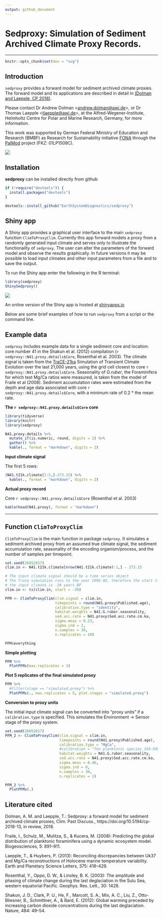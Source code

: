 ```yaml
---
output: github_document
---
```


# Sedproxy: Simulation of Sediment Archived Climate Proxy Records.

-------


```r
knitr::opts_chunk$set(dev = "svg")
```


## Introduction


`sedproxy` provides a forward model for sediment archived climate proxies. The forward model and its applications are described in detail in [(Dolman and Laepple, CP 2018)](https://www.clim-past.net/14/1851/2018/cp-14-1851-2018.html).

Please contact Dr Andrew Dolman <<andrew.dolman@awi.de>>, or Dr Thomas Laepple <<tlaepple@awi.de>>, at the Alfred-Wegener-Institute, Helmholtz Centre for Polar and Marine Research, Germany, for more information.

This work was supported by German Federal Ministry of Education and Research (BMBF) as Research for Sustainability initiative [FONA](https://www.fona.de/) through the [PalMod](https://www.palmod.de/) project (FKZ: 01LP1509C). 

![](inst/sedproxy-shiny/www/PalMod_Logo_RGB.png)

## Installation

**sedproxy** can be installed directly from github

```r
if (!require("devtools")) {
  install.packages("devtools")
}

devtools::install_github("EarthSystemDiagnostics/sedproxy")
```

## Shiny app

A Shiny app provides a graphical user interface to the main `sedproxy` function `ClimToProxyClim`. Currently this app forward models a proxy from a randomly generated input climate and serves only to illustrate the functionality of `sedproxy`. The user can alter the parameters of the forward model and observe the results graphically. In future versions it may be possible to load input climates and other input parameters from a file and to save the output.

To run the Shiny app enter the following in the R terminal:

```r
library(sedproxy)
ShinySedproxy()
```

![](inst/extdata/sedproxy-screenshot.png)

An online version of the Shiny app is hosted at [shinyapps.io](https://limnolrgy.shinyapps.io/sedproxy-shiny/)



Below are some brief examples of how to run `sedproxy` from a script or the command line.

## Example data

`sedproxy` includes example data for a single sediment core and location: core number 41 in the Shakun et al. (2012) compilation (`r sedproxy::N41.proxy.details$Core`, Rosenthal et al. 2003). The climate signal is taken from the [TraCE-21ka](http://www.cgd.ucar.edu/ccr/TraCE/) Simulation of Transient Climate Evolution over the last 21,000 years, using the grid cell closest to core `r sedproxy::N41.proxy.details$Core`. Seasonality of *G.ruber*, the Foraminifera for which test Mg/Ca ratios were measured, is taken from the model of Fraile et al (2008). Sediment accumulation rates were estimated from the depth and age data associated with core `r sedproxy::N41.proxy.details$Core`, with a minimum rate of 0.2 * the mean rate.


**The `r sedproxy::N41.proxy.details$Core` core**

```r
library(tidyverse)
library(knitr)
library(sedproxy)
```


```r
N41.proxy.details %>% 
  mutate_if(is.numeric, round, digits = 2) %>% 
  gather() %>% 
  kable(., format = "markdown", digits = 2)
```


**Input climate signal**

The first 5 rows:

```r
(N41.t21k.climate[1:5,]-273.15) %>% 
  kable(., format = "markdown", digits = 2)
```

**Actual proxy record**

Core `r sedproxy::N41.proxy.details$Core` (Rosenthal et al. 2003)

```r
kable(head(N41.proxy), format = "markdown")
```

*******

## Function `ClimToProxyClim`

`ClimToProxyClim` is the main function in package `sedproxy`. It simulates a sediment archived proxy from an assumed true climate signal, the sediment accumulation rate, seasonality of the encoding organism/process, and the number of samples per timepoint.


```r
set.seed(26052017)
clim.in <- N41.t21k.climate[nrow(N41.t21k.climate):1,] - 273.15

# The input climate signal should be a time series object
# The Trace simulation runs to the year 1990 AD, therefore the start time for 
# the input climate is -39 years BP
clim.in <- ts(clim.in, start = -39)

PFM <- ClimToProxyClim(clim.signal = clim.in,
                       timepoints = round(N41.proxy$Published.age),
                       calibration.type = "identity",
                       habitat.weights = N41.G.ruber.seasonality,
                       sed.acc.rate = N41.proxy$Sed.acc.rate.cm.ka,
                       sigma.meas = 0.23,
                       sigma.ind = 2,
                       n.samples = 30,
                       n.replicates = 10)
```


```r
PFM$everything
```

**Simple plotting**

```r
PFM %>% 
  PlotPFMs(max.replicates = 1)
```


**Plot 5 replicates of the final simulated proxy**

```r
PFM %>% 
  #filter(stage == "simulated.proxy") %>% 
  PlotPFMs(., max.replicates = 5, plot.stages = "simulated.proxy")
```


**Conversion to proxy units**
 
The initial input climate signal can be converted into "proxy units" if a `calibration.type` is specified. This simulates the Environment -> Sensor stage of the proxy system.

```r
set.seed(26052017)
PFM_2 <- ClimToProxyClim(clim.signal = clim.in, 
                         timepoints = round(N41.proxy$Published.age),
                         calibration.type = "MgCa",
                         #calibration = "Ten planktonic species_350-500",
                         habitat.weights = N41.G.ruber.seasonality,
                         sed.acc.rate = N41.proxy$Sed.acc.rate.cm.ka,
                         sigma.meas = 0.46,
                         sigma.ind = 0,
                         n.samples = 30,
                         n.replicates = 1)
```


```r
PFM_2 %>%
  PlotPFMs(.) 
```




## Literature cited

Dolman, A. M. and Laepple, T.: Sedproxy: a forward model for sediment archived climate proxies, Clim. Past Discuss., https://doi.org/10.5194/cp-2018-13, in review, 2018.

Fraile, I., Schulz, M., Mulitza, S., & Kucera, M. (2008): Predicting the global distribution of planktonic foraminifera using a dynamic ecosystem model. Biogeosciences, 5: 891–911.

Laepple, T., & Huybers, P. (2013): Reconciling discrepancies between Uk37 and Mg/Ca reconstructions of Holocene marine temperature variability. Earth and Planetary Science Letters, 375: 418–429.

Rosenthal, Y., Oppo, D. W., & Linsley, B. K. (2003): The amplitude and phasing of climate change during the last deglaciation in the Sulu Sea, western equatorial Pacific. Geophys. Res. Lett., 30: 1428.

Shakun, J. D., Clark, P. U., He, F., Marcott, S. A., Mix, A. C., Liu, Z., Otto-Bliesner, B., Schmittner, A., & Bard, E. (2012): Global warming preceded by increasing carbon dioxide concentrations during the last deglaciation. Nature, 484: 49–54.



